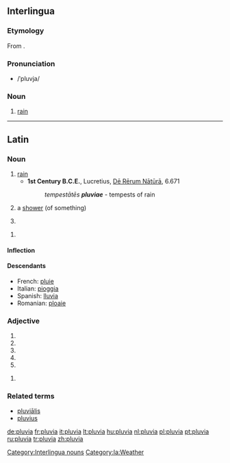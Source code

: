 ==Interlingua==

===Etymology===
From {{L.|ia}} {{term|pluvia||rain|lang=la}}.

===Pronunciation===
*/ˈpluvja/

===Noun===
{{ia-noun|s}}

# [[rain]]

[[Category:Interlingua nouns]]

----

==Latin==

===Noun===
{{la-noun|pluvia|pluviae|pluviae|f|first}}

# [[rain]]
#* '''1st Century B.C.E.''', Lucretius, [[w:On the Nature of Things|Dē Rērum Nātūrā]], 6.671
#*: ''tempestātēs '''pluviae''''' - tempests of rain
# {{italbrac|later}} a [[shower]] (of something)
# {{inflection of|pluvia#Latin|pluvia|voc|s}}

{{infl|la|noun form|head=pluviā|g=f}}

# {{inflection of|pluvia#Latin|pluvia|abl|s}}

====Inflection====
{{ladecl1}}
{{la-decl-1st|pluvi}}

====Descendants====
* French: [[pluie]]
* Italian: [[pioggia]]
* Spanish: [[lluvia]]
* Romanian: [[ploaie]]

===Adjective===
{{la-adj-form|pluvia}}

# {{inflection of|pluvius#Latin|pluvius|f|nom|s}}
# {{inflection of|pluvius#Latin|pluvius|f|voc|s}}
# {{inflection of|pluvius#Latin|pluvius|n|nom|p}}
# {{inflection of|pluvius#Latin|pluvius|n|acc|p}}
# {{inflection of|pluvius#Latin|pluvius|n|voc|p}}

{{infl|la|adjective form|head=pluviā}}

# {{inflection of|pluvius#Latin|pluvius|f|abl|s}}

===Related terms===
* [[pluvialis|pluviālis]]
* [[pluvius]]

[[Category:la:Weather]]

[[de:pluvia]]
[[fr:pluvia]]
[[it:pluvia]]
[[lt:pluvia]]
[[hu:pluvia]]
[[nl:pluvia]]
[[pl:pluvia]]
[[pt:pluvia]]
[[ru:pluvia]]
[[tr:pluvia]]
[[zh:pluvia]]